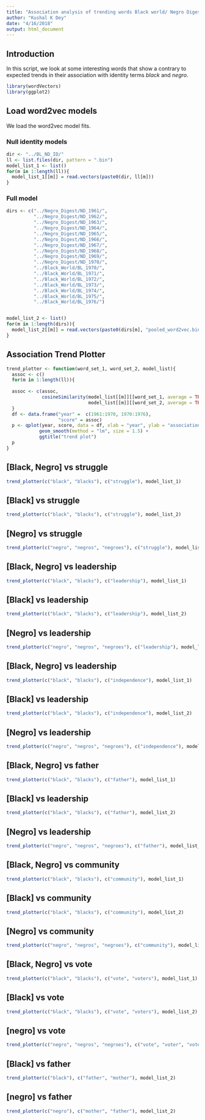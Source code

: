 ```yaml
---
title: "Association analysis of trending words Black world/ Negro Digest"
author: "Kushal K Dey"
date: "4/16/2018"
output: html_document
---
```


## Introduction

In this script, we look at some interesting words that show a contrary to 
expected trends in their association with identity terms *black* and *negro*.

```r
library(wordVectors)
library(ggplot2)
```

## Load word2vec models

We load the word2vec model fits.

### Null identity models

```r
dir <- "../BL_ND_ID/"
ll <- list.files(dir, pattern = ".bin")
model_list_1 <- list()
for(m in 1:length(ll)){
  model_list_1[[m]] = read.vectors(paste0(dir, ll[m]))
}
```


### Full model

```r
dirs <- c("../Negro_Digest/ND_1961/",
          "../Negro_Digest/ND_1962/",
          "../Negro_Digest/ND_1963/",
          "../Negro_Digest/ND_1964/",
          "../Negro_Digest/ND_1965/",
          "../Negro_Digest/ND_1966/",
          "../Negro_Digest/ND_1967/",
          "../Negro_Digest/ND_1968/",
          "../Negro_Digest/ND_1969/",
          "../Negro_Digest/ND_1970/",
          "../Black_World/BL_1970/",
          "../Black_World/BL_1971/",
          "../Black_World/BL_1972/",
          "../Black_World/BL_1973/",
          "../Black_World/BL_1974/",
          "../Black_World/BL_1975/",
          "../Black_World/BL_1976/")


model_list_2 <- list()
for(m in 1:length(dirs)){
  model_list_2[[m]] = read.vectors(paste0(dirs[m], "pooled_word2vec.bin"))
}
```

## Association Trend Plotter 

```r
trend_plotter <- function(word_set_1, word_set_2, model_list){
  assoc <- c()
  for(m in 1:length(ll)){
  
  assoc <- c(assoc, 
             cosineSimilarity(model_list[[m]][[word_set_1, average = TRUE]], 
                              model_list[[m]][[word_set_2, average = TRUE]]))
  }
  df <- data.frame("year" =  c(1961:1970, 1970:1976),
                   "score" = assoc)
  p <- qplot(year, score, data = df, xlab = "year", ylab = "association score") +  
            geom_smooth(method = "lm", size = 1.5) +
            ggtitle("trend plot")
  p
}
```


## [Black, Negro] vs struggle

```r
trend_plotter(c("black", "blacks"), c("struggle"), model_list_1)
```

## [Black] vs struggle

```r
trend_plotter(c("black", "blacks"), c("struggle"), model_list_2)
```


## [Negro] vs struggle

```r
trend_plotter(c("negro", "negros", "negroes"), c("struggle"), model_list_2)
```

## [Black, Negro] vs leadership

```r
trend_plotter(c("black", "blacks"), c("leadership"), model_list_1)
```

## [Black] vs leadership

```r
trend_plotter(c("black", "blacks"), c("leadership"), model_list_2)
```

## [Negro] vs leadership

```r
trend_plotter(c("negro", "negros", "negroes"), c("leadership"), model_list_2)
```

## [Black, Negro] vs leadership

```r
trend_plotter(c("black", "blacks"), c("independence"), model_list_1)
```

## [Black] vs leadership

```r
trend_plotter(c("black", "blacks"), c("independence"), model_list_2)
```

## [Negro] vs leadership

```r
trend_plotter(c("negro", "negros", "negroes"), c("independence"), model_list_2)
```

## [Black, Negro] vs father

```r
trend_plotter(c("black", "blacks"), c("father"), model_list_1)
```

## [Black] vs leadership

```r
trend_plotter(c("black", "blacks"), c("father"), model_list_2)
```

## [Negro] vs leadership

```r
trend_plotter(c("negro", "negros", "negroes"), c("father"), model_list_2)
```

## [Black, Negro] vs community

```r
trend_plotter(c("black", "blacks"), c("community"), model_list_1)
```

## [Black] vs community

```r
trend_plotter(c("black", "blacks"), c("community"), model_list_2)
```


## [Negro] vs community

```r
trend_plotter(c("negro", "negros", "negroes"), c("community"), model_list_2)
```

## [Black, Negro] vs vote

```r
trend_plotter(c("black", "blacks"), c("vote", "voters"), model_list_1)
```

## [Black] vs vote

```r
trend_plotter(c("black", "blacks"), c("vote", "voters"), model_list_2)
```

## [negro] vs vote

```r
trend_plotter(c("negro", "negros", "negroes"), c("vote", "voter", "voters"), model_list_2)
```

## [Black] vs father

```r
trend_plotter(c("black"), c("father", "mother"), model_list_2)
```

## [negro] vs father

```r
trend_plotter(c("negro"), c("mother", "father"), model_list_2)
```

